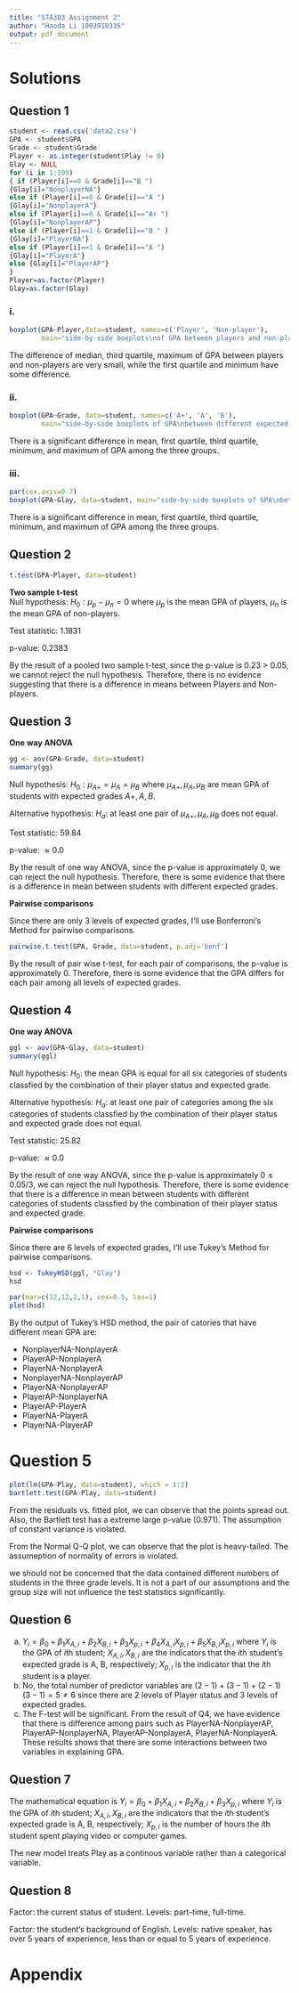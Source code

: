 ---
title: "STA303 Assignment 2"
author: "Haoda Li 1003918335"
output: pdf_document
---
# Solutions
## Question 1

```{r echo=FALSE}
student <- read.csv('data2.csv')
GPA <- student$GPA
Grade <- student$Grade
Player <- as.integer(student$Play != 0)
Glay <- NULL
for (i in 1:399)
{ if (Player[i]==0 & Grade[i]=="B ")
{Glay[i]="NonplayerNA"}
else if (Player[i]==0 & Grade[i]=="A ")
{Glay[i]="NonplayerA"}
else if (Player[i]==0 & Grade[i]=="A+ ")
{Glay[i]="NonplayerAP"}
else if (Player[i]==1 & Grade[i]=="B " )
{Glay[i]="PlayerNA"}
else if (Player[i]==1 & Grade[i]=="A ")
{Glay[i]="PlayerA"}
else {Glay[i]="PlayerAP"}
}
Player=as.factor(Player)
Glay=as.factor(Glay)
```
### i. 
``` {r echo=FALSE}
boxplot(GPA~Player,data=student, names=c('Player', 'Non-player'), 
        main="side-by-side boxplots\nof GPA between players and non-players by 8335")
```
The difference of median, third quartile, maximum of GPA between players and non-players are very small, while the first quartile and minimum have some difference.

### ii. 
``` {r echo=FALSE}
boxplot(GPA~Grade, data=student, names=c('A+', 'A', 'B'), 
        main="side-by-side boxplots of GPA\nbetween different expected grades by 8335")
```
There is a significant difference in mean, first quartile, third quartile, minimum, and maximum of GPA among the three groups. 

### iii. 
``` {r echo=FALSE}
par(cex.axis=0.7)
boxplot(GPA~Glay, data=student, main="side-by-side boxplots of GPA\nbetween different Glay by 8335")
```
There is a significant difference in mean, first quartile, third quartile, minimum, and maximum of GPA among the three groups. 


## Question 2
``` {r echo=FALSE}
t.test(GPA~Player, data=student)
```
**Two sample t-test**\
Null hypothesis: $H_0: \mu_p-\mu_n=0$ where $\mu_p$ is the mean GPA of players, $\mu_n$ is the mean GPA of non-players.

Test statistic: 1.1831

p-value: 0.2383

By the result of a pooled two sample t-test, since the p-value is 0.23 > 0.05, we cannot reject the null hypothesis. Therefore, there is no evidence suggesting that there is a difference in means between Players and Non-players. 

## Question 3

**One way ANOVA**
``` {r echo=FALSE}
gg <- aov(GPA~Grade, data=student)
summary(gg)
```


Null hypothesis: $H_0:\mu_{A+}=\mu_{A}=\mu_{B}$ where $\mu_{A+},\mu_A,\mu_B$ are mean GPA of students with expected grades $A+, A, B$.

Alternative hypothesis: $H_a$: at least one pair of $\mu_{A+},\mu_A,\mu_B$ does not equal. 

Test statistic: 59.84

p-value: $\approx 0.0$

By the result of one way ANOVA, since the p-value is approximately 0, we can reject the null hypothesis. Therefore, there is some evidence that there is a difference in mean between students with different expected grades.



**Pairwise comparisons**

Since there are only 3 levels of expected grades, I'll use Bonferroni's Method for pairwise comparisons. 

``` {r echo=FALSE}
pairwise.t.test(GPA, Grade, data=student, p.adj='bonf')
```

By the result of pair wise t-test, for each pair of comparisons, the p-value is approximately 0. Therefore, there is some evidence that the GPA differs for each pair among all levels of expected grades.

## Question 4

**One way ANOVA**

``` {r echo=FALSE}
ggl <- aov(GPA~Glay, data=student)
summary(ggl)
```


Null hypothesis: $H_{0}$: the mean GPA is equal for all six categories of students classfied by the combination of their player status and expected grade.

Alternative hypothesis: $H_a$: at least one pair of categories among the six categories of students classfied by the combination of their player status and expected grade does not equal. 

Test statistic: 25.82

p-value: $\approx 0.0$

By the result of one way ANOVA, since the p-value is approximately $0\leq 0.05/3$, we can reject the null hypothesis. Therefore, there is some evidence that there is a difference in mean between students with different categories of students classfied by the combination of their player status and expected grade.

**Pairwise comparisons**

Since there are 6 levels of expected grades, I'll use Tukey's Method for pairwise comparisons. 

``` {r echo=FALSE}
hsd <- TukeyHSD(ggl, "Glay")
hsd
```
``` {r echo=FALSE}
par(mar=c(12,12,2,1), cex=0.5, las=1)
plot(hsd)
```

By the output of Tukey's HSD method, the pair of catories that have different mean GPA are: 

- NonplayerNA-NonplayerA
- PlayerAP-NonplayerA
- PlayerNA-NonplayerA
- NonplayerNA-NonplayerAP
- PlayerNA-NonplayerAP
- PlayerAP-NonplayerNA
- PlayerAP-PlayerA
- PlayerNA-PlayerA
- PlayerNA-PlayerAP
 
# Question 5

``` {r echo=FALSE}
plot(lm(GPA~Play, data=student), which = 1:2)
bartlett.test(GPA~Play, data=student)
```
From the residuals vs. fitted plot, we can observe that the points spread out. Also, the Bartlett test has a extreme large p-value (0.971).  The assumption of constant variance is violated. 

From the Normal Q-Q plot, we can observe that the plot is heavy-tailed. The assumeption of normality of errors is violated.

we should not be concerned that the data contained different numbers of students in the three grade
levels. It is not a part of our assumptions and the group size will not influence the test statistics significantly. 

## Question 6
 
 a) $Y_i=\beta_0+ \beta_1 X_{A,i} + \beta_2 X_{B,i} + \beta_3 X_{p,i} + \beta_4 X_{A,i}X_{p,i} + \beta_5 X_{B,i} X_{p,i}$ where $Y_i$ is the GPA of $i$th student; $X_{A,i}, X_{B,i}$ are the indicators that the $i$th student's expected grade is A, B, respectively; $X_{p,i}$ is the indicator that the $i$th student is a player. 
 b) No, the total number of predictor variables are $(2-1) + (3-1) + (2-1)(3-1) = 5\neq 6$ since there are 2 levels of Player status and 3 levels of expected grades.
 c) The F-test will be significant. From the result of Q4, we have evidence that there is difference among pairs such as PlayerNA-NonplayerAP, PlayerAP-NonplayerNA, PlayerAP-NonplayerA, PlayerNA-NonplayerA. These results shows that there are some interactions between two variables in explaining GPA. 
 
## Question 7
The mathematical equation is $Y_i=\beta_0 + \beta_1X_{A,i} + \beta_2X_{B,i} + \beta_3X_{p,i}$ where $Y_i$ is the GPA of $i$th student; $X_{A,i}, X_{B,i}$ are the indicators that the $i$th student's expected grade is A, B, respectively; $X_{p,i}$ is the number of hours the $i$th student spent playing video or computer games. 

The new model treats Play as a continous variable rather than a categorical variable. 

## Question 8
Factor: the current status of student. Levels: part-time, full-time.

Factor: the student's background of English. Levels: native speaker, has over 5 years of experience, less than or equal to 5 years of experience. 

\newpage
# Appendix
```{r, ref.label=knitr::all_labels(),echo=TRUE,eval=TRUE}
```